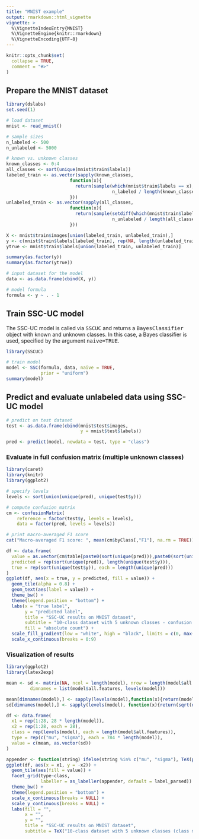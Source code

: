 ```yaml
---
title: "MNIST example"
output: rmarkdown::html_vignette
vignette: >
  %\VignetteIndexEntry{MNIST}
  %\VignetteEngine{knitr::rmarkdown}
  %\VignetteEncoding{UTF-8}
---
```


```r
knitr::opts_chunk$set(
  collapse = TRUE,
  comment = "#>"
)
```

## Prepare the MNIST dataset

```r
library(dslabs)
set.seed(1)

# load dataset
mnist <- read_mnist()

# sample sizes
n_labeled <- 500
n_unlabeled <- 5000

# known vs. unknown classes
known_classes <- 0:4
all_classes <- sort(unique(mnist$train$labels))
labeled_train <- as.vector(sapply(known_classes, 
                        function(x){
                          return(sample(which(mnist$train$labels == x),
                                        n_labeled / length(known_classes)))
                        }))
unlabeled_train <- as.vector(sapply(all_classes, 
                        function(x){
                          return(sample(setdiff(which(mnist$train$labels == x), labeled_train),
                                        n_unlabeled / length(all_classes)))
                        }))

X <- mnist$train$images[union(labeled_train, unlabeled_train),]
y <- c(mnist$train$labels[labeled_train], rep(NA, length(unlabeled_train)))
ytrue <- mnist$train$labels[union(labeled_train, unlabeled_train)]

summary(as.factor(y))
summary(as.factor(ytrue))
```

```r
# input dataset for the model
data <- as.data.frame(cbind(X, y))

# model formula
formula <- y ~ . - 1
```

## Train SSC-UC model

The SSC-UC model is called via <tt>SSCUC</tt> and returns a <tt>BayesClassifier</tt> object with known and unknown classes. In this case, a Bayes classifier is used, specified by the argument <tt>naive=TRUE</tt>.

```r
library(SSCUC)

# train model
model <- SSC(formula, data, naive = TRUE,
             prior = "uniform")
summary(model)
```

## Predict and evaluate unlabeled data using SSC-UC model

```r
# predict on test dataset
test <- as.data.frame(cbind(mnist$test$images, 
                            y = mnist$test$labels))

pred <- predict(model, newdata = test, type = "class")
```

### Evaluate in full confusion matrix (multiple unknown classes)

```r
library(caret)
library(knitr)
library(ggplot2)

# specify levels
levels <- sort(union(unique(pred), unique(test$y)))

# compute confusion matrix
cm <- confusionMatrix(
    reference = factor(test$y, levels = levels),
    data = factor(pred, levels = levels))

# print macro-averaged F1 score
cat("Macro-averaged F1 score: ", mean(cm$byClass[,"F1"], na.rm = TRUE))
```

```r
df <- data.frame(
  value = as.vector(cm$table[paste0(sort(unique(pred))),paste0(sort(unique(test$y)))]),
  predicted = rep(sort(unique(pred)), length(unique(test$y))),
  true = rep(sort(unique(test$y)), each = length(unique(pred)))
)
ggplot(df, aes(x = true, y = predicted, fill = value)) +
  geom_tile(alpha = 0.8) +
  geom_text(aes(label = value)) +
  theme_bw() + 
  theme(legend.position = "bottom") + 
  labs(x = "true label",
       y = "predicted label",
       title = "SSC-UC results on MNIST dataset",
       subtitle = "10-class dataset with 5 unknown classes - confusion matrix",
       fill = "absolute count") + 
  scale_fill_gradient(low = "white", high = "black", limits = c(0, max(df$value))) + 
  scale_x_continuous(breaks = 0:9)
```

### Visualization of results
```r
library(ggplot2)
library(latex2exp)

mean <- sd <- matrix(NA, ncol = length(model), nrow = length(model$all.features), 
         dimnames = list(model$all.features, levels(model)))

mean[dimnames(model),] <- sapply(levels(model),function(x){return(model$param[[x]]$mu)})
sd[dimnames(model),] <- sapply(levels(model), function(x){return(sqrt(diag(model$param[[x]]$Sigma)))})

df <- data.frame(
  x1 = rep(1:28, 28 * length(model)),
  x2 = rep(1:28, each = 28),
  class = rep(levels(model), each = length(model$all.features)),
  type = rep(c("mu", "sigma"), each = 784 * length(model)),
  value = c(mean, as.vector(sd))
)

appender <- function(string) ifelse(string %in% c("mu", "sigma"), TeX(paste0("$\\",string,"$")), string)
ggplot(df, aes(x = x1, y = -x2)) + 
  geom_tile(aes(fill = value)) +
  facet_grid(type~class, 
             labeller = as_labeller(appender, default = label_parsed)) + 
  theme_bw() + 
  theme(legend.position = "bottom") + 
  scale_x_continuous(breaks = NULL) +
  scale_y_continuous(breaks = NULL) +
  labs(fill = "", 
       x = "",
       y = "",
       title = "SSC-UC results on MNIST dataset",
       subtitle = TeX("10-class dataset with 5 unknown classes (class mean $\\mu$ and variance $\\sigma$)"))
```
